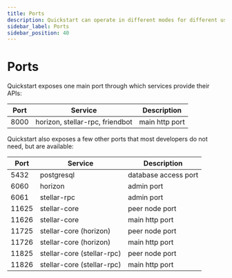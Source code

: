 ```yaml
---
title: Ports
description: Quickstart can operate in different modes for different use cases
sidebar_label: Ports
sidebar_position: 40
---
```


# Ports

Quickstart exposes one main port through which services provide their APIs:

| Port | Service | Description |
| --- | --- | --- |
| 8000 | horizon, stellar-rpc, friendbot | main http port |

Quickstart also exposes a few other ports that most developers do not need, but are available:

| Port | Service | Description |
| --- | --- | --- |
| 5432 | postgresql | database access port |
| 6060 | horizon | admin port |
| 6061 | stellar-rpc | admin port |
| 11625 | stellar-core | peer node port |
| 11626 | stellar-core | main http port |
| 11725 | stellar-core (horizon) | peer node port |
| 11726 | stellar-core (horizon) | main http port |
| 11825 | stellar-core (stellar-rpc) | peer node port |
| 11826 | stellar-core (stellar-rpc) | main http port |